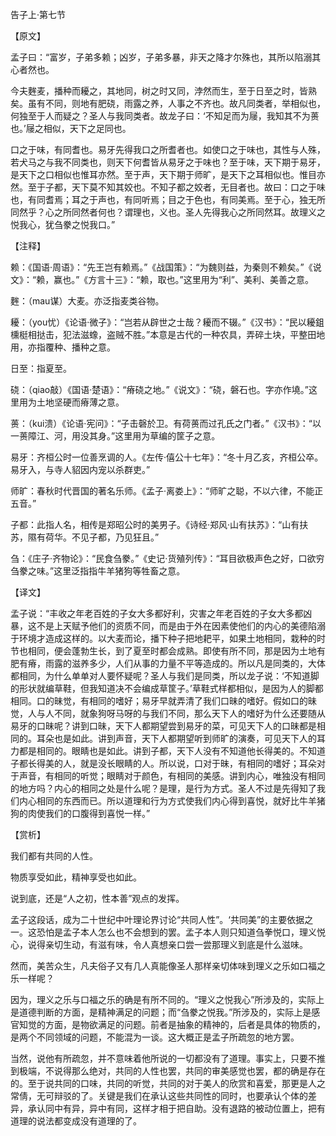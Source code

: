 

告子上·第七节

【原文】

孟子曰：“富岁，子弟多赖；凶岁，子弟多暴，非天之降才尔殊也，其所以陷溺其心者然也。

今夫麰麦，播种而耰之，其地同，树之时又同，浡然而生，至于日至之时，皆熟矣。虽有不同，则地有肥硗，雨露之养，人事之不齐也。故凡同类者，举相似也，何独至于人而疑之？圣人与我同类者。故龙子曰：‘不知足而为屦，我知其不为蒉也。’屦之相似，天下之足同也。

口之于味，有同耆也。易牙先得我口之所耆者也。如使口之于味也，其性与人殊，若犬马之与我不同类也，则天下何耆皆从易牙之于味也？至于味，天下期于易牙，是天下之口相似也惟耳亦然。至于声，天下期于师旷，是天下之耳相似也。惟目亦然。至于子都，天下莫不知其姣也。不知子都之姣者，无目者也。故曰：口之于味也，有同耆焉；耳之于声也，有同听焉；目之于色也，有同美焉。至于心，独无所同然乎？心之所同然者何也？谓理也，义也。圣人先得我心之所同然耳。故理义之悦我心，犹刍豢之悦我口。”

【注释】

赖：《国语·周语》：“先王岂有赖焉。”《战国策》：“为魏则益，为秦则不赖矣。”《说文》：“赖，赢也。”《方言十三》：“赖，取也。”这里用为“利”、美利、美善之意。

麰：（mau谋）大麦。亦泛指麦类谷物。

耰：（you忧）《论语·微子》：“岂若从辟世之士哉？耰而不辍。”《汉书》：“民以耰鉏櫄梃相挞击，犯法滋蟓，盗贼不胜。”本意是古代的一种农具，弄碎土块，平整田地用，亦指覆种、播种之意。

日至：指夏至。

硗：（qiao敲）《国语·楚语》：“瘠硗之地。”《说文》：“硗，磐石也。字亦作墝。”这里用为土地坚硬而瘠薄之意。

蒉：（kui溃）《论语·宪问》：“子击磬於卫。有荷蒉而过孔氏之门者。”《汉书》：“以一蒉障江、河，用没其身。”这里用为草编的筐子之意。

易牙：齐桓公时一位善烹调的人。《左传·僖公十七年》：“冬十月乙亥，齐桓公卒。易牙入，与寺人貂因内宠以杀群吏。”

师旷：春秋时代晋国的著名乐师。《孟子·离娄上》：“师旷之聪，不以六律，不能正五音。”

子都：此指人名，相传是郑昭公时的美男子。《诗经·郑风·山有扶苏》：“山有扶苏，隰有荷华。不见子都，乃见狂且。”

刍：《庄子·齐物论》：“民食刍豢。”《史记·货殖列传》：“耳目欲极声色之好，口欲穷刍豢之味。”这里泛指指牛羊猪狗等牲畜之意。

【译文】

孟子说：“丰收之年老百姓的子女大多都好利，灾害之年老百姓的子女大多都凶暴，这不是上天赋予他们的资质不同，而是由于外在因素使他们的内心的美德陷溺于环境才造成这样的。以大麦而论，播下种子把地耙平，如果土地相同，栽种的时节也相同，便会蓬勃生长，到了夏至时都会成熟。即使有所不同，那是因为土地有肥有瘠，雨露的滋养多少，人们从事的力量不平等造成的。所以凡是同类的，大体都相同，为什么单单对人要怀疑呢？圣人与我们是同类，所以龙子说：‘不知道脚的形状就编草鞋，但我知道决不会编成草筐子。’草鞋式样都相似，是因为人的脚都相同。口的昧觉，有相同的嗜好；易牙早就弄清了我们口昧的嗜好。假如口的昧觉，人与人不同，就象狗呀马呀的与我们不同，那么天下人的嗜好为什么还要随从易牙的口昧呢？讲到口昧，天下人都期望尝到易牙的菜，可见天下人的口昧都是相同的。耳朵也是如此。讲到声音，天下人都期望听到师旷的演奏，可见天下人的耳力都是相同的。眼睛也是如此。讲到子都，天下人没有不知道他长得美的。不知道子都长得美的人，就是没长眼睛的人。所以说，口对于昧，有相同的嗜好；耳朵对于声音，有相同的听觉；眼睛对于颜色，有相同的美感。讲到内心，唯独没有相同的地方吗？内心的相同之处是什么呢？是理，是行为方式。圣人不过是先得知了我们内心相同的东西而已。所以道理和行为方式使我们内心得到喜悦，就好比牛羊猪狗的肉使我们的口腹得到喜悦一样。”

【赏析】

我们都有共同的人性。

物质享受如此，精神享受也如此。

说到底，还是“人之初，性本善”观点的发挥。

孟子这段话，成为二十世纪中叶理论界讨论“共同人性”。‘共同美”的主要依据之一。这恐怕是孟子本人怎么也不会想到的罢。孟子本人则只知道刍拳悦口，理义悦心，说得亲切生动，有滋有味，令人真想亲口尝一尝那理义到底是什么滋味。

然而，美苦众生，凡夫俗子又有几人真能像圣人那样亲切体味到理义之乐如口福之乐一样呢？

因为，理义之乐与口福之乐的确是有所不同的。“理义之悦我心”所涉及的，实际上是道德判断的方面，是精神满足的问题；而“刍豢之悦我。”所涉及的，实际上是感官知觉的方面，是物欲满足的问题。前者是抽象的精神的，后者是具体的物质的，是两个不同领域的问题，不能混为一谈。这大概正是孟子所疏忽的地方罢。

当然，说他有所疏忽，并不意味着他所说的一切都没有了道理。事实上，只要不推到极端，不说得那么绝对，共同的人性也罢，共同的审美感觉也罢，都的确是存在的。至于说共同的口味，共同的听觉，共同的对于美人的欣赏和喜爱，那更是人之常倩，无可辩驳的了。关键是我们在承认这些共同性的同时，也要承认个体的差异，承认同中有异，异中有同，这样才相于把自助。没有退路的被动位置上，把有道理的说法都变成没有道理的了。


